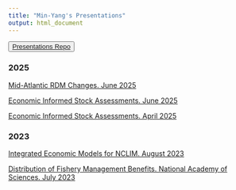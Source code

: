 ```yaml
---
title: "Min-Yang's Presentations"
output: html_document
---
```


 <!-- ADD LINKS BELOW, note, using the RMD link syntax will open the presentation in the same tab, which is annoying. Use the html with the "_blank" to fix that behavior -->
 
<button>
    <a href="https://github.com/mle2718/presentations"> Presentations Repo </a>
</button>
 
### 2025
<a href="https://mle2718.github.io/presentations/20250620_RefresherRDMTool" target="_blank"> Mid-Atlantic RDM Changes. June 2025</a>


<a href="https://mle2718.github.io/presentations/20250612_EconomicInformedStockAssessments" target="_blank"> Economic Informed Stock Assessments. June 2025</a>


<a href="https://mle2718.github.io/presentations/20250417_EconomicInformedStockAssessments" target="_blank"> Economic Informed Stock Assessments. April 2025</a>


 
### 2023

<a href="https://mle2718.github.io/presentations/20230807_Integrated_Economic_Models_Lee.html" target="_blank"> Integrated Economic Models for NCLIM. August 2023</a>


<a href="https://mle2718.github.io/presentations/20230717_DistributionofFisheryManagementBenefits_Lee.html" target="_blank"> Distribution of Fishery Management Benefits. National Academy of Sciences. July 2023</a>

